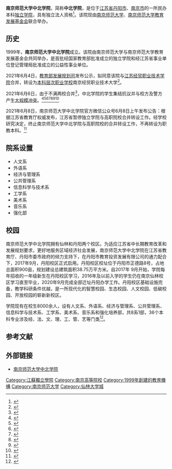{{高校
| name = 南京师范大学中北学院
| 外文名 = Nanjing Normal University Zhongbei College
| image =
| logo =
| motto =
| rector =常青
| type = [[独立学院|独立学院]]
| established =1999年
| location = {{CHN}}[[江苏省|江苏省]]<br>
| students = 6000人
| staff =
| campus =
| address = 
丹阳校区：江苏省镇江市丹阳市经济开发区8号<br>
南京校区：江苏省南京市仙林大学城文苑路1号
| 所属法人 = [[南京师范大学|南京师范大学]]、<br>[[南京师范大学教育发展基金会|南京师范大学教育发展基金会]]
| telephone = 025-85898048
| area =1900亩
| sports =
| website = http://zbzs.njnu.edu.cn
}}
'''南京师范大学中北学院'''，简称'''中北学院'''，是位于[[江苏省|江苏省]][[丹阳市|丹阳市]]、[[南京市|南京市]]的一所民办本科[[独立学院|独立学院]]，具有独立法人资格<ref>{{Cite web |url=http://zbzs.njnu.edu.cn/main/main_show.asp?ArticleID=92&llshen=intro |title=南京师范大学中北学院概况 |accessdate=2010-09-25 |archive-date=2010-07-24 |archive-url=https://web.archive.org/web/20100724195600/http://zbzs.njnu.edu.cn/main/main_show.asp?ArticleID=92&llshen=intro |dead-url=yes }}</ref>。该院现由[[南京师范大学|南京师范大学]]、[[南京师范大学教育发展基金会|南京师范大学教育发展基金会]]联合举办。

== 历史 ==
1999年，'''南京师范大学中北学院'''成立。该院由南京师范大学与南京师范大学教育发展基金会共同举办，是首批经国家教育部批准成立的独立学院和经江苏省事业单位登记管理局批准成立的公益性事业单位。

2021年6月4日，[[教育部发展规划司|教育部发展规划司]]发布公示，拟同意该院与[[江苏经贸职业技术学院|江苏经贸职业技术学院]]合并，转设为[[职业技术学院|本科层次职业学校]]南京经贸职业技术大学<ref name="报道0604A">{{cite web |author1=教育部发展规划司 |title=关于拟同意设置有关高等学校的公示 |url=http://www.moe.gov.cn/jyb_xxgk/s5743/s5745/A03/202106/t20210604_535617.html |website=中华人民共和国教育部 |accessdate=2021-06-05 |archive-date=2021-06-11 |archive-url=https://web.archive.org/web/20210611080456/http://www.moe.gov.cn/jyb_xxgk/s5743/s5745/A03/202106/t20210604_535617.html |dead-url=no }}</ref>。

2021年6月6日，由于不满两校合并<ref>{{Cite web|title=南京师范大学中北学院拒绝转设|url=https://zhuanlan.zhihu.com/p/378444254|access-date=2021-06-08|archive-date=2021-06-08|archive-url=https://web.archive.org/web/20210608075327/https://zhuanlan.zhihu.com/p/378444254|dead-url=no}}</ref>，中北学院的学生集结抗议并与校方及警方产生[[反独立学院转设职业本科运动|大规模冲突]]。<ref>{{Cite web|title=江浙独立学院转设政策引爆学潮 当局急喊停|url=https://www.epochtimes.com/gb/21/6/7/n13005910.htm|access-date=2021-06-08|archive-date=2021-06-17|archive-url=https://web.archive.org/web/20210617054649/https://www.epochtimes.com/gb/21/6/7/n13005910.htm|dead-url=no}}</ref><ref>{{Cite web|title=南京师范大学中北学院校方勾结警察暴力镇压抗议学生-红色中国网|url=http://redchinacn.net/portal.php?mod=view&aid=48631|access-date=2021-06-08|work=redchinacn.net|archive-date=2021-06-08|archive-url=https://web.archive.org/web/20210608074719/http://redchinacn.net/portal.php?mod=view&aid=48631|dead-url=no}}</ref><ref>{{Cite web|title=r/China_irl - 南京师范大学中北学院警察殴打抗议学生|url=https://www.reddit.com/r/China_irl/comments/nucvm4/南京师范大学中北学院警察殴打抗议学生/|access-date=2021-06-08|work=reddit|language=en-US|archive-date=2021-06-11|archive-url=https://web.archive.org/web/20210611023225/https://www.reddit.com/r/China_irl/comments/nucvm4/%E5%8D%97%E4%BA%AC%E5%B8%88%E8%8C%83%E5%A4%A7%E5%AD%A6%E4%B8%AD%E5%8C%97%E5%AD%A6%E9%99%A2%E8%AD%A6%E5%AF%9F%E6%AE%B4%E6%89%93%E6%8A%97%E8%AE%AE%E5%AD%A6%E7%94%9F/|dead-url=no}}</ref><ref>{{Cite web|title=江苏丹阳警方：南京师范大学一学院院长被部分学生非法扣留30余小时_工作|url=http://www.sohu.com/a/471046748_313745|access-date=2021-06-08|work=www.sohu.com|language=en|archive-date=2021-06-08|archive-url=https://web.archive.org/web/20210608125921/https://www.sohu.com/a/471046748_313745|dead-url=no}}</ref><ref>{{Cite web|title=抗议并校与警察冲突 南京高校生扣留院长聊天记录曝光[图]｜多维新闻｜中国|url=https://www.dwnews.com/中国/60245239/抗议并校与警察冲突南京高校生扣留院长聊天记录曝光图|access-date=2021-06-10|date=2021-06-09|last=多维新闻|work=多维新闻|language=zh-Hans|archive-date=2021-06-10|archive-url=https://web.archive.org/web/20210610015730/https://www.dwnews.com/%E4%B8%AD%E5%9B%BD/60245239/%E6%8A%97%E8%AE%AE%E5%B9%B6%E6%A0%A1%E4%B8%8E%E8%AD%A6%E5%AF%9F%E5%86%B2%E7%AA%81%E5%8D%97%E4%BA%AC%E9%AB%98%E6%A0%A1%E7%94%9F%E6%89%A3%E7%95%99%E9%99%A2%E9%95%BF%E8%81%8A%E5%A4%A9%E8%AE%B0%E5%BD%95%E6%9B%9D%E5%85%89%E5%9B%BE|dead-url=no}}</ref><ref>{{Cite web|title=学生抗议学院改制 官方通报院长被扣留引质疑 - 大纪元|url=https://www.epochtimes.com/gb/21/6/8/n13007379.htm|access-date=2021-06-10|date=2021-06-08|work=大纪元 www.epochtimes.com|language=zh-Hans|archive-date=2021-06-27|archive-url=https://web.archive.org/web/20210627201921/https://www.epochtimes.com/gb/21/6/8/n13007379.htm|dead-url=no}}</ref><ref>{{Cite web|title=r/China_irl - 关于南京师大中北学院的“非法拘禁”的'另另'一个说法|url=https://www.reddit.com/r/China_irl/comments/nvfoaw/关于南京师大中北学院的非法拘禁的另另一个说法/|access-date=2021-06-10|work=reddit|language=en-US|archive-date=2021-06-08|archive-url=https://web.archive.org/web/20210608215634/https://www.reddit.com/r/China_irl/comments/nvfoaw/%E5%85%B3%E4%BA%8E%E5%8D%97%E4%BA%AC%E5%B8%88%E5%A4%A7%E4%B8%AD%E5%8C%97%E5%AD%A6%E9%99%A2%E7%9A%84%E9%9D%9E%E6%B3%95%E6%8B%98%E7%A6%81%E7%9A%84%E5%8F%A6%E5%8F%A6%E4%B8%80%E4%B8%AA%E8%AF%B4%E6%B3%95/|dead-url=no}}</ref>

2021年6月8日，南京师范大学中北学院官方微信公众号6月8日上午发布公告：根据江苏省教育厅权威发布，江苏省暂停独立学院与高职院校合并转设工作。经学校研究决定，终止南京师范大学中北学院与高职院校的合并转设工作，不再转设为职教本科。<ref>{{Cite web|title=南京师范大学：终止南师大中北学院与高职院校的合并转设工作|url=https://news.sina.com.cn/zx/2021-06-08/doc-ikqciyzi8397373.shtml|access-date=2021-06-08|date=2021-06-08|last=澎湃新闻|work=news.sina.com.cn|archive-date=2021-06-08|archive-url=https://web.archive.org/web/20210608074722/https://news.sina.com.cn/zx/2021-06-08/doc-ikqciyzi8397373.shtml|dead-url=no}}</ref>

== 院系设置 ==
* 人文系
* 外语系
* 经济与管理系
* 公共管理系
* 信息科学与技术系
* 工学系
* 美术系
* 音乐系
* 强化部

== 校园 ==
南京师范大学中北学院拥有仙林和丹阳两个校区。为适应江苏省中长期教育改革和发展规划要求，更好地服务区域经济社会发展，南京师范大学中北学院在江苏省教育厅、丹阳市委市政府的倾力支持下，在丹阳市教育投资发展有限公司的通力配合下，2017年9月，丹阳校区正式启用。丹阳校区校址位于丹阳市正德路8号，占地总面积900亩，规划建设总建筑面积38.75万平方米。自2017年 9月开始，学院每年招收的一年级新生在丹阳校区学习，2016年及以前入学的学生仍在南京仙林校区学习直至毕业，2020年9月完成全部迁址丹阳办学工作。丹阳校区基础设施完备，教学科研条件优越，是一所现代化的智慧校园、生态校园、人文校园、低碳校园、开放校园的崭新新校区。

学院现有在校生8000余人，设有人文系、外语系、经济与管理系、公共管理系、信息科学与技术系、工学系、美术系、音乐系和强化培养部，共8系1部，36个本科专业涉及经、法、文、理、工、管、艺等门类<ref>{{Cite web |url=http://zb.njnu.edu.cn/introduce/402881e93b41ec78013b41f8a5cf0008.html |title=存档副本 |access-date=2018-10-14 |archive-url=https://web.archive.org/web/20181014091631/http://zb.njnu.edu.cn/introduce/402881e93b41ec78013b41f8a5cf0008.html |archive-date=2018-10-14 |dead-url=yes }}</ref>。

== 参考文献 ==
{{reflist}}
== 外部链接 ==
* [http://www.nnudy.edu.cn/ 南京师范大学中北学院] {{Wayback|url=http://www.nnudy.edu.cn/ |date=20201127123051 }}


{{江苏高等院校}}
{{独立学院}}

[[Category:江蘇獨立學院|Category:江蘇獨立學院]]
[[Category:南京高等院校|Category:南京高等院校]]
[[Category:1999年創建的教育機構|Category:1999年創建的教育機構]]
[[Category:南京师范大学|Category:南京师范大学]]
[[Category:仙林大学城|Category:仙林大学城]]